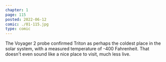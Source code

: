 ```yaml
---
chapter: 1
page: 115
posted: 2022-06-12
comic: ./01-115.jpg
type: comic
---
```


The Voyager 2 probe confirmed Triton as perhaps the coldest place in the solar system, with a measured temperature of -400 Fahrenheit. That doesn't even sound like a nice place to visit, much less live.

